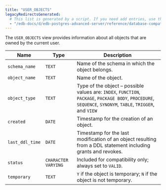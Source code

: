 ```yaml
---
title: "USER_OBJECTS"
legacyRedirectsGenerated:
  # This list is generated by a script. If you need add entries, use the `legacyRedirects` key.
  - "/edb-docs/d/edb-postgres-advanced-server/reference/database-compatibility-for-oracle-developers-reference-guide/9.6/Database_Compatibility_for_Oracle_Developers_Reference_Guide.1.171.html"
---
```


<div id="user_objects" class="registered_link"></div>

The `USER_OBJECTS` view provides information about all objects that are owned by the current user.

| Name            | Type                | Description                                                                                                                                                    |
| --------------- | ------------------- | -------------------------------------------------------------------------------------------------------------------------------------------------------------- |
| `schema_name`   | `TEXT`              | Name of the schema in which the object belongs.                                                                                                                |
| `object_name`   | `TEXT`              | Name of the object.                                                                                                                                            |
| `object_type`   | `TEXT`              | Type of the object – possible values are: `INDEX`, `FUNCTION`, `PACKAGE`, `PACKAGE BODY`, `PROCEDURE`, `SEQUENCE`, `SYNONYM`, `TABLE`, `TRIGGER`, and `VIEW`   |
| `created`       | `DATE`              | Timestamp for the creation of an object.                                                                                                                       |
| `last_ddl_time` | `DATE`              | Timestamp for the last modification of an object resulting from a DDL statement including grants and revokes.                                                  |
| `status`        | `CHARACTER VARYING` | Included for compatibility only; always set to `VALID`.                                                                                                        |
| `temporary`     | `TEXT`              | `Y` if the object is temporary; `N` if the object is not temporary.                                                                                            |
